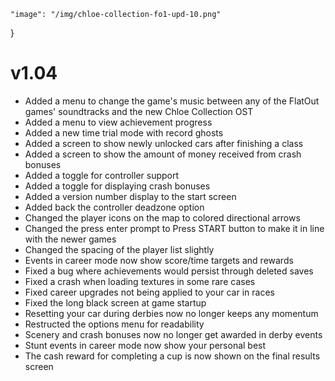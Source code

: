 	"image": "/img/chloe-collection-fo1-upd-10.png"
}

# v1.04

- Added a menu to change the game's music between any of the FlatOut games' soundtracks and the new Chloe Collection OST
- Added a menu to view achievement progress
- Added a new time trial mode with record ghosts
- Added a screen to show newly unlocked cars after finishing a class
- Added a screen to show the amount of money received from crash bonuses
- Added a toggle for controller support
- Added a toggle for displaying crash bonuses
- Added a version number display to the start screen
- Added back the controller deadzone option
- Changed the player icons on the map to colored directional arrows
- Changed the press enter prompt to Press START button to make it in line with the newer games
- Changed the spacing of the player list slightly
- Events in career mode now show score/time targets and rewards
- Fixed a bug where achievements would persist through deleted saves
- Fixed a crash when loading textures in some rare cases
- Fixed career upgrades not being applied to your car in races
- Fixed the long black screen at game startup
- Resetting your car during derbies now no longer keeps any momentum
- Restructed the options menu for readability
- Scenery and crash bonuses now no longer get awarded in derby events
- Stunt events in career mode now show your personal best
- The cash reward for completing a cup is now shown on the final results screen